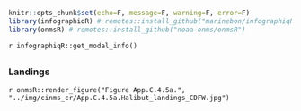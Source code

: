 ```r
knitr::opts_chunk$set(echo=F, message=F, warning=F, error=F)
library(infographiqR) # remotes::install_github("marinebon/infographiqR") 
library(onmsR) # remotes::install_github("noaa-onms/onmsR")
```

`r infographiqR::get_modal_info()`

## {.tabset} 

### Landings 

`r onmsR::render_figure("Figure App.C.4.5a.", "../img/cinms_cr/App.C.4.5a.Halibut_landings_CDFW.jpg")`
